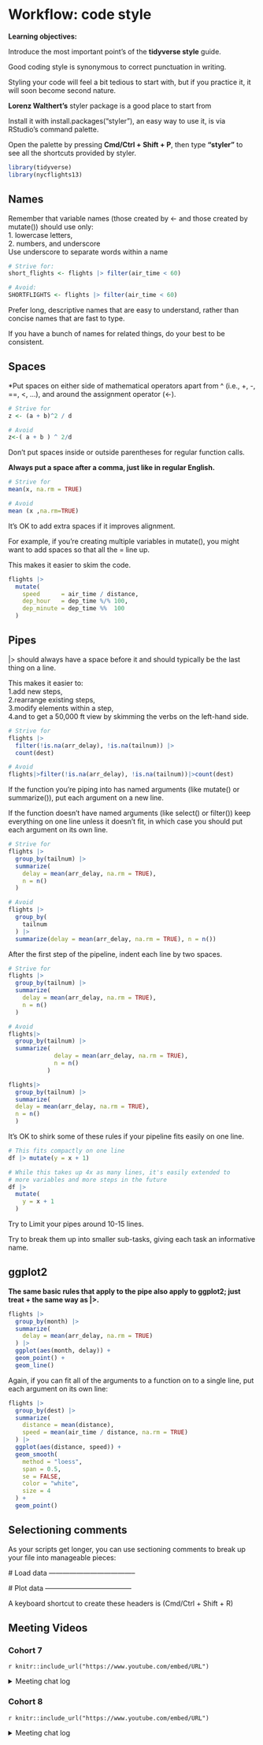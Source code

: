 # Workflow: code style

**Learning objectives:**


Introduce the most important point's of the **tidyverse style** guide.\

Good coding style is synonymous to correct punctuation in writing.\

Styling your code will feel a bit tedious to start with, but if you practice it, it will soon become second nature.\

**Lorenz Walthert's** styler package is a good place to start from\

Install it with install.packages("styler"), an easy way to use it, is via RStudio’s command palette.\

Open the palette by pressing **Cmd/Ctrl + Shift + P**, then type **“styler”** to see all the shortcuts provided by styler.\


```r
library(tidyverse)
library(nycflights13)
```

## Names

Remember that variable names (those created by <- and those created by mutate()) should use only:\
  1. lowercase letters,\
  2. numbers, and underscore\
Use underscore  to separate words within a name\

```r
# Strive for:
short_flights <- flights |> filter(air_time < 60)

# Avoid:
SHORTFLIGHTS <- flights |> filter(air_time < 60)
```

Prefer long, descriptive names that are easy to understand, rather than concise names that are fast to type.\

If you have a bunch of names for related things, do your best to be consistent.\


## Spaces

*Put spaces on either side of mathematical operators apart from ^ (i.e., +, -, ==, <, …), and around the assignment operator (<-).\

```r
# Strive for
z <- (a + b)^2 / d

# Avoid
z<-( a + b ) ^ 2/d
```

Don’t put spaces inside or outside parentheses for regular function calls.\

**Always put a space after a comma, just like in regular English.**\

```r
# Strive for
mean(x, na.rm = TRUE)

# Avoid
mean (x ,na.rm=TRUE)
```

It’s OK to add extra spaces if it improves alignment.\

For example, if you’re creating multiple variables in mutate(), you might want to add spaces so that all the = line up.\

This makes it easier to skim the code.\

```r
flights |> 
  mutate(
    speed      = air_time / distance,
    dep_hour   = dep_time %/% 100,
    dep_minute = dep_time %%  100
  )
```


## Pipes

|> should always have a space before it and should typically be the last thing on a line.\

This makes it easier to:\
  1.add new steps,\
  2.rearrange existing steps,\
  3.modify elements within a step,\
  4.and to get a 50,000 ft view by skimming the verbs on the      left-hand side.\

```r
# Strive for 
flights |>  
  filter(!is.na(arr_delay), !is.na(tailnum)) |> 
  count(dest)

# Avoid
flights|>filter(!is.na(arr_delay), !is.na(tailnum))|>count(dest)
```

If the function you’re piping into has named arguments (like mutate() or summarize()), put each argument on a new line.\

If the function doesn’t have named arguments (like select() or filter()) keep everything on one line unless it doesn’t fit, in which case you should put each argument on its own line.\

```r
# Strive for
flights |>  
  group_by(tailnum) |> 
  summarize(
    delay = mean(arr_delay, na.rm = TRUE),
    n = n()
  )

# Avoid
flights |>
  group_by(
    tailnum
  ) |> 
  summarize(delay = mean(arr_delay, na.rm = TRUE), n = n())
```

After the first step of the pipeline, indent each line by two spaces.\

```r
# Strive for 
flights |>  
  group_by(tailnum) |> 
  summarize(
    delay = mean(arr_delay, na.rm = TRUE),
    n = n()
  )

# Avoid
flights|>
  group_by(tailnum) |> 
  summarize(
             delay = mean(arr_delay, na.rm = TRUE), 
             n = n()
           )

flights|>
  group_by(tailnum) |> 
  summarize(
  delay = mean(arr_delay, na.rm = TRUE), 
  n = n()
  )
```

It’s OK to shirk some of these rules if your pipeline fits easily on one line.\ 

```r
# This fits compactly on one line
df |> mutate(y = x + 1)

# While this takes up 4x as many lines, it's easily extended to 
# more variables and more steps in the future
df |> 
  mutate(
    y = x + 1
  )
```

Try to Limit your pipes around 10-15 lines.\

Try to break them up into smaller sub-tasks, giving each task an informative name.\

## ggplot2

**The same basic rules that apply to the pipe also apply to ggplot2; just treat + the same way as |>.**\

```r
flights |> 
  group_by(month) |> 
  summarize(
    delay = mean(arr_delay, na.rm = TRUE)
  ) |> 
  ggplot(aes(month, delay)) +
  geom_point() + 
  geom_line()
```

Again, if you can fit all of the arguments to a function on to a single line, put each argument on its own line:\

```r
flights |> 
  group_by(dest) |> 
  summarize(
    distance = mean(distance),
    speed = mean(air_time / distance, na.rm = TRUE)
  ) |> 
  ggplot(aes(distance, speed)) +
  geom_smooth(
    method = "loess",
    span = 0.5,
    se = FALSE, 
    color = "white", 
    size = 4
  ) +
  geom_point()
```

## Selectioning comments

As your scripts get longer, you can use sectioning comments to break up your file into manageable pieces:\

 # Load data --------------------------------------

 # Plot data --------------------------------------

A keyboard shortcut to create these headers is (Cmd/Ctrl + Shift + R)\



## Meeting Videos

### Cohort 7

`r knitr::include_url("https://www.youtube.com/embed/URL")`

<details>
  <summary> Meeting chat log </summary>
```
LOG
```
</details>

### Cohort 8

`r knitr::include_url("https://www.youtube.com/embed/URL")`

<details>
  <summary> Meeting chat log </summary>
```
LOG
```
</details>
